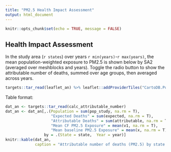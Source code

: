 ```yaml
---
title: "PM2.5 Health Impact Assessment"
output: html_document
---
```


```r
knitr::opts_chunk$set(echo = TRUE, message = FALSE)
```

## Health Impact Assessment

In the study area (`r states`) over years `r min(years)`-`r max(years)`, the mean population-weighted exposure to PM2.5 is shown below by SA2 (averaged over meshblocks and years). Toggle the radio button to show the attributable number of deaths, summed over age groups, then averaged across years.

```r
targets::tar_read(leaflet_an) %>% leaflet::addProviderTiles("CartoDB.Positron")
```

Table format:

```r
dat_an <- targets::tar_read(calc_attributable_number)
dat_an <- dat_an[,.(Population = sum(pop_study, na.rm = T),
                    "Expected Deaths" = sum(expected, na.rm = T),
                    "Attributable Deaths" = sum(attributable, na.rm = T),
                    "Mean CF PM2.5 Exposure" = mean(v1, na.rm = T),
                    "Mean baseline PM2.5 Exposure" = mean(x, na.rm = T)),
                 by = .(State = state,  Year = year)]
knitr::kable(dat_an,
             caption = "Attributable number of deaths (PM2.5) by state and year with average PM2.5 (μg/m3) population-weighted exposure for baseline case and counterfactual.")
```
